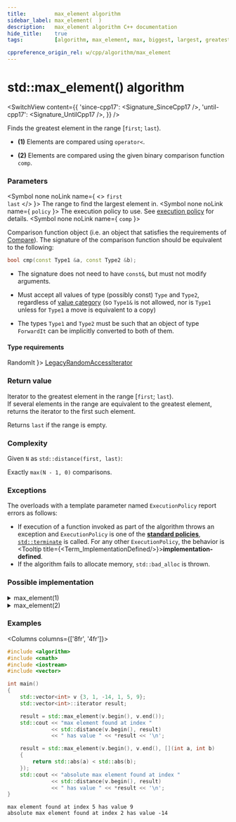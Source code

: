 ```yaml
---
title:         max_element algorithm
sidebar_label: max_element(  )
description:   max_element algorithm C++ documentation
hide_title:    true
tags:          [algorithm, max_element, max, biggest, largest, greatest]

cppreference_origin_rel: w/cpp/algorithm/max_element
---
```



<!-- Terms -->


<!----------------- Codes ---------------------->


# std::max_element() algorithm

<SwitchView content={{
  'since-cpp17': <Signature_SinceCpp17 />,
  'until-cpp17': <Signature_UntilCpp17 />,
}} />

Finds the greatest element in the range [`first`; `last`).

- **(1)** Elements are compared using `operator<`.

- **(2)** Elements are compared using the given binary comparison function `comp`.

### Parameters

<SymbolTable>

  <Symbol none noLink name={ <> <code>first</code> <br/> <code>last</code> </> }>
    The range to find the largest element in.
  </Symbol>
  <Symbol none noLink name={ <code>policy</code> }>
    The execution policy to use. See <a href="#">execution policy</a> for details.
  </Symbol>
  <Symbol none noLink name={ <code>comp</code> }>

Comparison function object (i.e. an object that satisfies the requirements of [Compare](/docs/named_req/Compare)).
The signature of the comparison function should be equivalent to the following:
```cpp
bool cmp(const Type1 &a, const Type2 &b);
```
- The signature does not need to have `const&`, but must not modify arguments.
- Must accept all values of type (possibly const) `Type` and `Type2`, regardless of [value category](#) (so `Type1&` is not allowed, <Since v='cpp11'>nor is <code>Type1</code> unless for <code>Type1</code> a move is equivalent to a copy</Since>)
- The types `Type1` and `Type2` must be such that an object of type `ForwardIt` can be implicitly converted to both of them.


  </Symbol>

</SymbolTable>

#### Type requirements

<SymbolTable>
  <Symbol none noLink name={ <code>RandomIt</code> }>
    <a href="/docs/named_req/LegacyRandomAccessIterator">LegacyRandomAccessIterator</a>
  </Symbol>
</SymbolTable>

### Return value

Iterator to the greatest element in the range [`first`; `last`).  
If several elements in the range are equivalent to the greatest element, returns the iterator to the first such element.

Returns `last` if the range is empty.

### Complexity

Given `N` as `std::distance(first, last)`:

Exactly `max(N - 1, 0)` comparisons.

### Exceptions

The overloads with a template parameter named `ExecutionPolicy` report errors as follows:
- If execution of a function invoked as part of the algorithm throws an exception and `ExecutionPolicy` is one of the [**standard policies**](#), [`std::terminate`](#) is called.
	For any other `ExecutionPolicy`, the behavior is <Tooltip title={<Term_ImplementationDefined/>}>**implementation-defined**</Tooltip>.
- If the algorithm fails to allocate memory, `std::bad_alloc` is thrown.

### Possible implementation

<details>
<summary>max_element(1)</summary>

```cpp
template<class ForwardIt>
ForwardIt max_element(ForwardIt first, ForwardIt last)
{
    if (first == last)
        return last;

    ForwardIt largest = first;
    ++first;

    for (; first != last; ++first)
        if (*largest < *first)
            largest = first;

    return largest;
}
```

</details>

<details>
<summary>max_element(2)</summary>

```cpp
template<class ForwardIt, class Compare>
ForwardIt max_element(ForwardIt first, ForwardIt last, Compare comp)
{
    if (first == last)
        return last;

    ForwardIt largest = first;
    ++first;

    for (; first != last; ++first)
        if (comp(*largest, *first))
            largest = first;

    return largest;
}
```

</details>

### Examples

<Columns columns={['8fr', '4fr']}>
<div>

```cpp title='Main.cpp' showLineNumbers
#include <algorithm>
#include <cmath>
#include <iostream>
#include <vector>

int main()
{
    std::vector<int> v {3, 1, -14, 1, 5, 9};
    std::vector<int>::iterator result;

    result = std::max_element(v.begin(), v.end());
    std::cout << "max element found at index "
              << std::distance(v.begin(), result)
              << " has value " << *result << '\n';

    result = std::max_element(v.begin(), v.end(), [](int a, int b)
    {
        return std::abs(a) < std::abs(b);
    });
    std::cout << "absolute max element found at index "
              << std::distance(v.begin(), result)
              << " has value " << *result << '\n';
}
```

</div>
<div>

```plaintext title="Output"
max element found at index 5 has value 9
absolute max element found at index 2 has value -14
```

</div>
</Columns>
